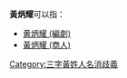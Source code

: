 '''黃炳耀'''可以指：
* [[黄炳耀_(編劇)|黄炳耀 (編劇)]]
* [[黃炳耀_(商人)|黃炳耀 (商人)]]
{{disambig}}

[[Category:三字黃姓人名消歧義|Category:三字黃姓人名消歧義]]